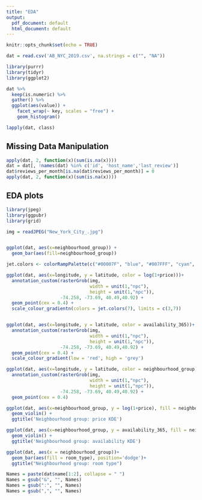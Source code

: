 ```yaml
---
title: "EDA"
output:
  pdf_document: default
  html_document: default
---
```


```r
knitr::opts_chunk$set(echo = TRUE)
```

```r
dat = read.csv('AB_NYC_2019.csv', na.strings = c("", "NA"))

library(purrr)
library(tidyr)
library(ggplot2)

dat %>%
  keep(is.numeric) %>% 
  gather() %>% 
  ggplot(aes(value)) +
    facet_wrap(~ key, scales = "free") +
    geom_histogram()

```


```r
lapply(dat, class)

```

## Missing Data Manipulation

```r
apply(dat, 2, function(x)(sum(is.na(x))))
dat = dat[, !names(dat) %in% c('id', 'host_name','last_review')]
dat$reviews_per_month[is.na(dat$reviews_per_month)] = 0
apply(dat, 2, function(x)(sum(is.na(x))))
```

## EDA plots

```r

library(jpeg)
library(ggpubr)
library(grid)

img = readJPEG("New_York_City_.jpg")


ggplot(dat, aes(x=neighbourhood_group)) +
  geom_bar(aes(fill=neighbourhood_group))

jet.colors <- colorRampPalette(c("#00007F", "blue", "#007FFF", "cyan", "#7FFF7F", "yellow", "#FF7F00", "red", "#7F0000"))

ggplot(dat, aes(x=longitude, y = latitude, color = log(1+price)))+
  annotation_custom(rasterGrob(img, 
                               width = unit(1,"npc"), 
                               height = unit(1,"npc")), 
                    -74.258, -73.69, 40.49,40.92) + 
  geom_point(cex = 0.4) +
  scale_colour_gradientn(colors = jet.colors(7), limits = c(3,7)) 


ggplot(dat, aes(x=longitude, y = latitude, color = availability_365))+
  annotation_custom(rasterGrob(img, 
                               width = unit(1,"npc"), 
                               height = unit(1,"npc")), 
                    -74.258, -73.69, 40.49,40.92) + 
  geom_point(cex = 0.4) +
  scale_colour_gradient(low = 'red', high = 'grey') 
```



```r
ggplot(dat, aes(x=longitude, y = latitude, color = neighbourhood_group))+
  annotation_custom(rasterGrob(img, 
                               width = unit(1,"npc"), 
                               height = unit(1,"npc")), 
                    -74.258, -73.69, 40.49,40.92) + 
  geom_point(cex = 0.4) 

```

```r
ggplot(dat, aes(x=neighbourhood_group, y = log(1+price), fill = neighbourhood_group))+
  geom_violin() + 
  ggtitle('Neighbourhood group: price KDE')

ggplot(dat, aes(x=neighbourhood_group, y = availability_365, fill = neighbourhood_group))+
  geom_violin() + 
  ggtitle('Neighbourhood group: availability KDE')

```


```r
ggplot(dat, aes(x = neighbourhood_group))+
  geom_bar(aes(fill = room_type), position='dodge')+
  ggtitle("Neighbourhood group: room type")

```



```r
Names = paste(dat$name[1:2], collapse = " ")
Names = gsub("&", "", Names)
Names = gsub(":", "", Names)
Names = gsub(",", "", Names)

```




